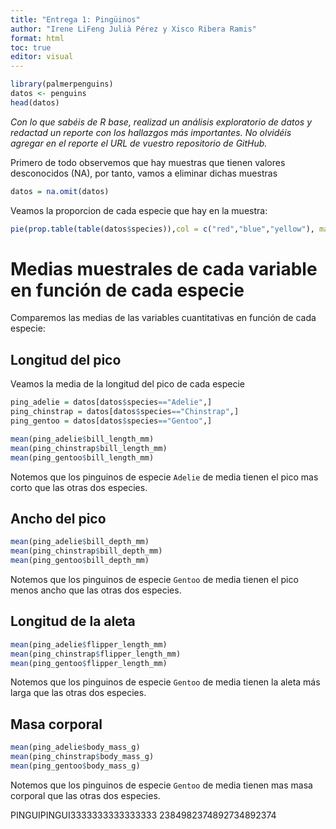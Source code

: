 ```yaml
---
title: "Entrega 1: Pingüinos"
author: "Irene LiFeng Julià Pérez y Xisco Ribera Ramis"
format: html
toc: true
editor: visual
---
```



```r
library(palmerpenguins)
datos <- penguins
head(datos)
```

*Con lo que sabéis de R base, realizad un análisis exploratorio de datos y redactad un reporte con los hallazgos más importantes. No olvidéis agregar en el reporte el URL de vuestro repositorio de GitHub.*

Primero de todo observemos que hay muestras que tienen valores desconocidos (NA), por tanto, vamos a eliminar dichas muestras

```r
datos = na.omit(datos)
```



Veamos la proporcion de cada especie que hay en la muestra:

```r
pie(prop.table(table(datos$species)),col = c("red","blue","yellow"), main = "Proporcion de especies")
```

# Medias muestrales de cada variable en función de cada especie

Comparemos las medias de las variables cuantitativas en función de cada especie:

## Longitud del pico

Veamos la media de la longitud del pico de cada especie

```r
ping_adelie = datos[datos$species=="Adelie",]
ping_chinstrap = datos[datos$species=="Chinstrap",]
ping_gentoo = datos[datos$species=="Gentoo",]

mean(ping_adelie$bill_length_mm)
mean(ping_chinstrap$bill_length_mm)
mean(ping_gentoo$bill_length_mm)
```

Notemos que los pinguinos de especie `Adelie` de media tienen el pico mas corto que las otras dos especies.


## Ancho del pico

```r
mean(ping_adelie$bill_depth_mm)
mean(ping_chinstrap$bill_depth_mm)
mean(ping_gentoo$bill_depth_mm)
```

Notemos que los pinguinos de especie `Gentoo` de media tienen el pico menos ancho que las otras dos especies.

## Longitud de la aleta

```r
mean(ping_adelie$flipper_length_mm)
mean(ping_chinstrap$flipper_length_mm)
mean(ping_gentoo$flipper_length_mm)
```

Notemos que los pinguinos de especie `Gentoo` de media tienen la aleta más larga que las otras dos especies.

## Masa corporal


```r
mean(ping_adelie$body_mass_g)
mean(ping_chinstrap$body_mass_g)
mean(ping_gentoo$body_mass_g)
```

Notemos que los pinguinos de especie `Gentoo` de media tienen mas masa corporal que las otras dos especies.


PINGUIPINGUI3333333333333333
2384982374892734892374